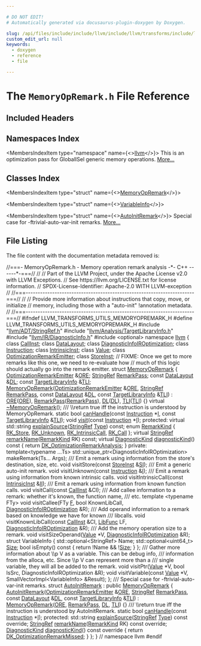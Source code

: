 ```yaml
---

# DO NOT EDIT!
# Automatically generated via docusaurus-plugin-doxygen by Doxygen.

slug: /api/files/include/include/llvm/include/llvm/transforms/include/llvm/transforms/utils/memoryopremark-h
custom_edit_url: null
keywords:
  - doxygen
  - reference
  - file

---
```





# The `MemoryOpRemark.h` File Reference

<DoxygenPage pluginConfig={pluginConfig}>



## Included Headers

<IncludesList>
<IncludesListItem
  filePath="llvm/ADT/StringRef.h"
  permalink="/docs/api/files/include/include/llvm/include/llvm/adt/stringref-h"
  isLocal="true" />
<IncludesListItem
  filePath="llvm/Analysis/TargetLibraryInfo.h"
  permalink="/docs/api/files/include/include/llvm/include/llvm/analysis/targetlibraryinfo-h"
  isLocal="true" />
<IncludesListItem
  filePath="llvm/IR/DiagnosticInfo.h"
  permalink="/docs/api/files/include/include/llvm/include/llvm/ir/diagnosticinfo-h"
  isLocal="true" />
<IncludesListItem
  filePath="optional"
  permalink=""
  isLocal="false" />
</IncludesList>

## Namespaces Index

<MembersIndex>

<MembersIndexItem
  type="namespace"
  name={<><a href="/docs/api/namespaces/llvm">llvm</a></>}>
This is an optimization pass for GlobalISel generic memory operations. <a href="/docs/api/namespaces/llvm/#details">More...</a>
</MembersIndexItem>

</MembersIndex>

## Classes Index

<MembersIndex>

<MembersIndexItem
  type="struct"
  name={<><a href="/docs/api/structs/llvm/memoryopremark">MemoryOpRemark</a></>}>
</MembersIndexItem>

<MembersIndexItem
  type="struct"
  name={<><a href="/docs/api/structs/llvm/memoryopremark/variableinfo">VariableInfo</a></>}>
</MembersIndexItem>

<MembersIndexItem
  type="struct"
  name={<><a href="/docs/api/structs/llvm/autoinitremark">AutoInitRemark</a></>}>
Special case for -ftrivial-auto-var-init remarks. <a href="/docs/api/structs/llvm/autoinitremark/#details">More...</a>
</MembersIndexItem>

</MembersIndex>


## File Listing

The file content with the documentation metadata removed is:

<ProgramListing>

<Link id="l00001" /><CodeLine lineNumber="1"><Highlight kind="comment">//===- MemoryOpRemark.h - Memory operation remark analysis -&#42;- C++ ------&#42;-===//</Highlight><Highlight kind="normal"></Highlight></CodeLine>
<Link id="l00002" /><CodeLine lineNumber="2"><Highlight kind="normal"></Highlight><Highlight kind="comment">//</Highlight><Highlight kind="normal"></Highlight></CodeLine>
<Link id="l00003" /><CodeLine lineNumber="3"><Highlight kind="normal"></Highlight><Highlight kind="comment">// Part of the LLVM Project, under the Apache License v2.0 with LLVM Exceptions.</Highlight><Highlight kind="normal"></Highlight></CodeLine>
<Link id="l00004" /><CodeLine lineNumber="4"><Highlight kind="normal"></Highlight><Highlight kind="comment">// See https://llvm.org/LICENSE.txt for license information.</Highlight><Highlight kind="normal"></Highlight></CodeLine>
<Link id="l00005" /><CodeLine lineNumber="5"><Highlight kind="normal"></Highlight><Highlight kind="comment">// SPDX-License-Identifier: Apache-2.0 WITH LLVM-exception</Highlight><Highlight kind="normal"></Highlight></CodeLine>
<Link id="l00006" /><CodeLine lineNumber="6"><Highlight kind="normal"></Highlight><Highlight kind="comment">//</Highlight><Highlight kind="normal"></Highlight></CodeLine>
<Link id="l00007" /><CodeLine lineNumber="7"><Highlight kind="normal"></Highlight><Highlight kind="comment">//===----------------------------------------------------------------------===//</Highlight><Highlight kind="normal"></Highlight></CodeLine>
<Link id="l00008" /><CodeLine lineNumber="8"><Highlight kind="normal"></Highlight><Highlight kind="comment">//</Highlight><Highlight kind="normal"></Highlight></CodeLine>
<Link id="l00009" /><CodeLine lineNumber="9"><Highlight kind="normal"></Highlight><Highlight kind="comment">// Provide more information about instructions that copy, move, or initialize</Highlight><Highlight kind="normal"></Highlight></CodeLine>
<Link id="l00010" /><CodeLine lineNumber="10"><Highlight kind="normal"></Highlight><Highlight kind="comment">// memory, including those with a &quot;auto-init&quot; !annotation metadata.</Highlight><Highlight kind="normal"></Highlight></CodeLine>
<Link id="l00011" /><CodeLine lineNumber="11"><Highlight kind="normal"></Highlight><Highlight kind="comment">//</Highlight><Highlight kind="normal"></Highlight></CodeLine>
<Link id="l00012" /><CodeLine lineNumber="12"><Highlight kind="normal"></Highlight><Highlight kind="comment">//===----------------------------------------------------------------------===//</Highlight><Highlight kind="normal"></Highlight></CodeLine>
<Link id="l00013" /><CodeLine lineNumber="13"><Highlight kind="normal"></Highlight></CodeLine>
<Link id="l00014" /><CodeLine lineNumber="14"><Highlight kind="normal"></Highlight><Highlight kind="preprocessor">#ifndef LLVM&#95;TRANSFORMS&#95;UTILS&#95;MEMORYOPREMARK&#95;H</Highlight><Highlight kind="normal"></Highlight></CodeLine>
<Link id="l00015" /><CodeLine lineNumber="15"><Highlight kind="normal"></Highlight><Highlight kind="preprocessor">#define LLVM&#95;TRANSFORMS&#95;UTILS&#95;MEMORYOPREMARK&#95;H</Highlight><Highlight kind="normal"></Highlight></CodeLine>
<Link id="l00016" /><CodeLine lineNumber="16"><Highlight kind="normal"></Highlight></CodeLine>
<Link id="l00017" /><CodeLine lineNumber="17"><Highlight kind="normal"></Highlight><Highlight kind="preprocessor">#include &quot;<a href="/docs/api/files/include/include/llvm/include/llvm/adt/stringref-h">llvm/ADT/StringRef.h</a>&quot;</Highlight><Highlight kind="normal"></Highlight></CodeLine>
<Link id="l00018" /><CodeLine lineNumber="18"><Highlight kind="normal"></Highlight><Highlight kind="preprocessor">#include &quot;<a href="/docs/api/files/include/include/llvm/include/llvm/analysis/targetlibraryinfo-h">llvm/Analysis/TargetLibraryInfo.h</a>&quot;</Highlight><Highlight kind="normal"></Highlight></CodeLine>
<Link id="l00019" /><CodeLine lineNumber="19"><Highlight kind="normal"></Highlight><Highlight kind="preprocessor">#include &quot;<a href="/docs/api/files/include/include/llvm/include/llvm/ir/diagnosticinfo-h">llvm/IR/DiagnosticInfo.h</a>&quot;</Highlight><Highlight kind="normal"></Highlight></CodeLine>
<Link id="l00020" /><CodeLine lineNumber="20"><Highlight kind="normal"></Highlight><Highlight kind="preprocessor">#include &lt;optional&gt;</Highlight><Highlight kind="normal"></Highlight></CodeLine>
<Link id="l00021" /><CodeLine lineNumber="21"><Highlight kind="normal"></Highlight></CodeLine>
<Link id="l00022" /><CodeLine lineNumber="22"><Highlight kind="normal"></Highlight><Highlight kind="keyword">namespace </Highlight><Highlight kind="normal"><a href="/docs/api/namespaces/llvm">llvm</a> &#123;</Highlight></CodeLine>
<Link id="l00023" /><CodeLine lineNumber="23"><Highlight kind="normal"></Highlight></CodeLine>
<Link id="l00024" /><CodeLine lineNumber="24"><Highlight kind="normal"></Highlight><Highlight kind="keyword">class </Highlight><Highlight kind="normal"><a href="/docs/api/classes/llvm/callinst">CallInst</a>;</Highlight></CodeLine>
<Link id="l00025" /><CodeLine lineNumber="25"><Highlight kind="normal"></Highlight><Highlight kind="keyword">class </Highlight><Highlight kind="normal"><a href="/docs/api/classes/llvm/datalayout">DataLayout</a>;</Highlight></CodeLine>
<Link id="l00026" /><CodeLine lineNumber="26"><Highlight kind="normal"></Highlight><Highlight kind="keyword">class </Highlight><Highlight kind="normal"><a href="/docs/api/classes/llvm/diagnosticinfoiroptimization">DiagnosticInfoIROptimization</a>;</Highlight></CodeLine>
<Link id="l00027" /><CodeLine lineNumber="27"><Highlight kind="normal"></Highlight><Highlight kind="keyword">class </Highlight><Highlight kind="normal"><a href="/docs/api/classes/llvm/instruction">Instruction</a>;</Highlight></CodeLine>
<Link id="l00028" /><CodeLine lineNumber="28"><Highlight kind="normal"></Highlight><Highlight kind="keyword">class </Highlight><Highlight kind="normal"><a href="/docs/api/classes/llvm/intrinsicinst">IntrinsicInst</a>;</Highlight></CodeLine>
<Link id="l00029" /><CodeLine lineNumber="29"><Highlight kind="normal"></Highlight><Highlight kind="keyword">class </Highlight><Highlight kind="normal"><a href="/docs/api/classes/llvm/value">Value</a>;</Highlight></CodeLine>
<Link id="l00030" /><CodeLine lineNumber="30"><Highlight kind="normal"></Highlight><Highlight kind="keyword">class </Highlight><Highlight kind="normal"><a href="/docs/api/classes/llvm/optimizationremarkemitter">OptimizationRemarkEmitter</a>;</Highlight></CodeLine>
<Link id="l00031" /><CodeLine lineNumber="31"><Highlight kind="normal"></Highlight><Highlight kind="keyword">class </Highlight><Highlight kind="normal"><a href="/docs/api/classes/llvm/storeinst">StoreInst</a>;</Highlight></CodeLine>
<Link id="l00032" /><CodeLine lineNumber="32"><Highlight kind="normal"></Highlight></CodeLine>
<Link id="l00033" /><CodeLine lineNumber="33"><Highlight kind="normal"></Highlight><Highlight kind="comment">// FIXME: Once we get to more remarks like this one, we need to re-evaluate how</Highlight><Highlight kind="normal"></Highlight></CodeLine>
<Link id="l00034" /><CodeLine lineNumber="34"><Highlight kind="normal"></Highlight><Highlight kind="comment">// much of this logic should actually go into the remark emitter.</Highlight><Highlight kind="normal"></Highlight></CodeLine>
<Link id="l00035" /><CodeLine lineNumber="35" lineLink="/docs/api/structs/llvm/memoryopremark"><Highlight kind="normal"></Highlight><Highlight kind="keyword">struct </Highlight><Highlight kind="normal"><a href="/docs/api/structs/llvm/memoryopremark/#ad99cd44fdfd9049476ff35f5e7771acc">MemoryOpRemark</a> &#123;</Highlight></CodeLine>
<Link id="l00036" /><CodeLine lineNumber="36" lineLink="/docs/api/structs/llvm/memoryopremark/#affc8a7a84f31d6345933fb32afca4947"><Highlight kind="normal">  <a href="/docs/api/classes/llvm/optimizationremarkemitter">OptimizationRemarkEmitter</a> &amp;<a href="/docs/api/structs/llvm/memoryopremark/#affc8a7a84f31d6345933fb32afca4947">ORE</a>;</Highlight></CodeLine>
<Link id="l00037" /><CodeLine lineNumber="37" lineLink="/docs/api/structs/llvm/memoryopremark/#aad1dbb4b1f80d87def38329defc8389d"><Highlight kind="normal">  <a href="/docs/api/classes/llvm/stringref">StringRef</a> <a href="/docs/api/structs/llvm/memoryopremark/#aad1dbb4b1f80d87def38329defc8389d">RemarkPass</a>;</Highlight></CodeLine>
<Link id="l00038" /><CodeLine lineNumber="38" lineLink="/docs/api/structs/llvm/memoryopremark/#a81ab7f2ae731a7f145a1488cb84be1d8"><Highlight kind="normal">  </Highlight><Highlight kind="keyword">const</Highlight><Highlight kind="normal"> <a href="/docs/api/classes/llvm/datalayout">DataLayout</a> &amp;<a href="/docs/api/structs/llvm/memoryopremark/#a81ab7f2ae731a7f145a1488cb84be1d8">DL</a>;</Highlight></CodeLine>
<Link id="l00039" /><CodeLine lineNumber="39" lineLink="/docs/api/structs/llvm/memoryopremark/#a3a261163a53fa4b58499322c20f1952d"><Highlight kind="normal">  </Highlight><Highlight kind="keyword">const</Highlight><Highlight kind="normal"> <a href="/docs/api/classes/llvm/targetlibraryinfo">TargetLibraryInfo</a> &amp;<a href="/docs/api/structs/llvm/memoryopremark/#a3a261163a53fa4b58499322c20f1952d">TLI</a>;</Highlight></CodeLine>
<Link id="l00040" /><CodeLine lineNumber="40"><Highlight kind="normal"></Highlight></CodeLine>
<Link id="l00041" /><CodeLine lineNumber="41" lineLink="/docs/api/structs/llvm/memoryopremark/#ad99cd44fdfd9049476ff35f5e7771acc"><Highlight kind="normal">  <a href="/docs/api/structs/llvm/memoryopremark/#ad99cd44fdfd9049476ff35f5e7771acc">MemoryOpRemark</a>(<a href="/docs/api/classes/llvm/optimizationremarkemitter">OptimizationRemarkEmitter</a> &amp;<a href="/docs/api/structs/llvm/memoryopremark/#affc8a7a84f31d6345933fb32afca4947">ORE</a>, <a href="/docs/api/classes/llvm/stringref">StringRef</a> <a href="/docs/api/structs/llvm/memoryopremark/#aad1dbb4b1f80d87def38329defc8389d">RemarkPass</a>,</Highlight></CodeLine>
<Link id="l00042" /><CodeLine lineNumber="42"><Highlight kind="normal">                 </Highlight><Highlight kind="keyword">const</Highlight><Highlight kind="normal"> <a href="/docs/api/classes/llvm/datalayout">DataLayout</a> &amp;<a href="/docs/api/structs/llvm/memoryopremark/#a81ab7f2ae731a7f145a1488cb84be1d8">DL</a>, </Highlight><Highlight kind="keyword">const</Highlight><Highlight kind="normal"> <a href="/docs/api/classes/llvm/targetlibraryinfo">TargetLibraryInfo</a> &amp;<a href="/docs/api/structs/llvm/memoryopremark/#a3a261163a53fa4b58499322c20f1952d">TLI</a>)</Highlight></CodeLine>
<Link id="l00043" /><CodeLine lineNumber="43"><Highlight kind="normal">      : <a href="/docs/api/structs/llvm/memoryopremark/#affc8a7a84f31d6345933fb32afca4947">ORE</a>(<a href="/docs/api/structs/llvm/memoryopremark/#affc8a7a84f31d6345933fb32afca4947">ORE</a>), <a href="/docs/api/structs/llvm/memoryopremark/#aad1dbb4b1f80d87def38329defc8389d">RemarkPass</a>(<a href="/docs/api/structs/llvm/memoryopremark/#aad1dbb4b1f80d87def38329defc8389d">RemarkPass</a>), <a href="/docs/api/structs/llvm/memoryopremark/#a81ab7f2ae731a7f145a1488cb84be1d8">DL</a>(<a href="/docs/api/structs/llvm/memoryopremark/#a81ab7f2ae731a7f145a1488cb84be1d8">DL</a>), <a href="/docs/api/structs/llvm/memoryopremark/#a3a261163a53fa4b58499322c20f1952d">TLI</a>(<a href="/docs/api/structs/llvm/memoryopremark/#a3a261163a53fa4b58499322c20f1952d">TLI</a>) &#123;&#125;</Highlight></CodeLine>
<Link id="l00044" /><CodeLine lineNumber="44"><Highlight kind="normal"></Highlight></CodeLine>
<Link id="l00045" /><CodeLine lineNumber="45" lineLink="/docs/api/structs/llvm/memoryopremark/#ad13e5bb39c9d874786ff902e1a96d5f9"><Highlight kind="normal">  </Highlight><Highlight kind="keyword">virtual</Highlight><Highlight kind="normal"> <a href="/docs/api/structs/llvm/memoryopremark/#ad13e5bb39c9d874786ff902e1a96d5f9">~MemoryOpRemark</a>();</Highlight></CodeLine>
<Link id="l00046" /><CodeLine lineNumber="46"><Highlight kind="normal"></Highlight><Highlight kind="comment"></Highlight></CodeLine>
<Link id="l00047" /><CodeLine lineNumber="47"><Highlight kind="comment">  /// \\return true iff the instruction is understood by MemoryOpRemark.</Highlight><Highlight kind="normal"></Highlight></CodeLine>
<Link id="l00048" /><CodeLine lineNumber="48"><Highlight kind="normal">  </Highlight><Highlight kind="keyword">static</Highlight><Highlight kind="normal"> </Highlight><Highlight kind="keywordtype">bool</Highlight><Highlight kind="normal"> <a href="/docs/api/structs/llvm/memoryopremark/#aa7541fdc3ad2c7fd6950f38ffa63f888">canHandle</a>(</Highlight><Highlight kind="keyword">const</Highlight><Highlight kind="normal"> <a href="/docs/api/classes/llvm/instruction">Instruction</a> &#42;<a href="/docs/api/files/lib/lib/support/md5-cpp/#ac0eafdc9ee161b71e7af98af736952fd">I</a>, </Highlight><Highlight kind="keyword">const</Highlight><Highlight kind="normal"> <a href="/docs/api/classes/llvm/targetlibraryinfo">TargetLibraryInfo</a> &amp;<a href="/docs/api/structs/llvm/memoryopremark/#a3a261163a53fa4b58499322c20f1952d">TLI</a>);</Highlight></CodeLine>
<Link id="l00049" /><CodeLine lineNumber="49"><Highlight kind="normal"></Highlight></CodeLine>
<Link id="l00050" /><CodeLine lineNumber="50"><Highlight kind="normal">  </Highlight><Highlight kind="keywordtype">void</Highlight><Highlight kind="normal"> <a href="/docs/api/structs/llvm/memoryopremark/#a7cc62f5104cc98181f5e3af9aa38db97">visit</a>(</Highlight><Highlight kind="keyword">const</Highlight><Highlight kind="normal"> <a href="/docs/api/classes/llvm/instruction">Instruction</a> &#42;<a href="/docs/api/files/lib/lib/support/md5-cpp/#ac0eafdc9ee161b71e7af98af736952fd">I</a>);</Highlight></CodeLine>
<Link id="l00051" /><CodeLine lineNumber="51"><Highlight kind="normal"></Highlight></CodeLine>
<Link id="l00052" /><CodeLine lineNumber="52"><Highlight kind="normal"></Highlight><Highlight kind="keyword">protected</Highlight><Highlight kind="normal">:</Highlight></CodeLine>
<Link id="l00053" /><CodeLine lineNumber="53"><Highlight kind="normal">  </Highlight><Highlight kind="keyword">virtual</Highlight><Highlight kind="normal"> std::string <a href="/docs/api/structs/llvm/memoryopremark/#a114036ea349b7003bc60a6fa9d580af4">explainSource</a>(<a href="/docs/api/classes/llvm/stringref">StringRef</a> <a href="/docs/api/classes/llvm/type">Type</a>) </Highlight><Highlight kind="keyword">const</Highlight><Highlight kind="normal">;</Highlight></CodeLine>
<Link id="l00054" /><CodeLine lineNumber="54"><Highlight kind="normal"></Highlight></CodeLine>
<Link id="l00055" /><CodeLine lineNumber="55" lineLink="/docs/api/structs/llvm/memoryopremark/#a0b5f89367d77e95e191f4dba11119540"><Highlight kind="normal">  </Highlight><Highlight kind="keyword">enum</Highlight><Highlight kind="normal"> <a href="/docs/api/structs/llvm/memoryopremark/#a0b5f89367d77e95e191f4dba11119540">RemarkKind</a> &#123; <a href="/docs/api/structs/llvm/memoryopremark/#a0b5f89367d77e95e191f4dba11119540aa036baa9962afbac5185a09979402c9d">RK&#95;Store</a>, <a href="/docs/api/structs/llvm/memoryopremark/#a0b5f89367d77e95e191f4dba11119540a38c89bc3f274207c66f98f2f9f440482">RK&#95;Unknown</a>, <a href="/docs/api/structs/llvm/memoryopremark/#a0b5f89367d77e95e191f4dba11119540ad26116e0fbc3518a8b5ce42bf723fafb">RK&#95;IntrinsicCall</a>, <a href="/docs/api/structs/llvm/memoryopremark/#a0b5f89367d77e95e191f4dba11119540ac5867bebefae5ad9ac7e0eec418dc722">RK&#95;Call</a> &#125;;</Highlight></CodeLine>
<Link id="l00056" /><CodeLine lineNumber="56"><Highlight kind="normal">  </Highlight><Highlight kind="keyword">virtual</Highlight><Highlight kind="normal"> <a href="/docs/api/classes/llvm/stringref">StringRef</a> <a href="/docs/api/structs/llvm/memoryopremark/#a415b1ca2ecb643ff209c8303670478a3">remarkName</a>(<a href="/docs/api/structs/llvm/memoryopremark/#a0b5f89367d77e95e191f4dba11119540">RemarkKind</a> RK) </Highlight><Highlight kind="keyword">const</Highlight><Highlight kind="normal">;</Highlight></CodeLine>
<Link id="l00057" /><CodeLine lineNumber="57"><Highlight kind="normal"></Highlight></CodeLine>
<Link id="l00058" /><CodeLine lineNumber="58" lineLink="/docs/api/structs/llvm/memoryopremark/#a195d208079a522f14616aaf98f588127"><Highlight kind="normal">  </Highlight><Highlight kind="keyword">virtual</Highlight><Highlight kind="normal"> <a href="/docs/api/namespaces/llvm/#a52b4ea3a21377555e9a0511d57945594">DiagnosticKind</a> <a href="/docs/api/structs/llvm/memoryopremark/#a195d208079a522f14616aaf98f588127">diagnosticKind</a>()</Highlight><Highlight kind="keyword"> const </Highlight><Highlight kind="normal">&#123; </Highlight><Highlight kind="keywordflow">return</Highlight><Highlight kind="normal"> <a href="/docs/api/namespaces/llvm/#a52b4ea3a21377555e9a0511d57945594a27ed101669b84c58dbf9363fe96bdf64">DK&#95;OptimizationRemarkAnalysis</a>; &#125;</Highlight></CodeLine>
<Link id="l00059" /><CodeLine lineNumber="59"><Highlight kind="normal"></Highlight></CodeLine>
<Link id="l00060" /><CodeLine lineNumber="60"><Highlight kind="normal"></Highlight><Highlight kind="keyword">private</Highlight><Highlight kind="normal">:</Highlight></CodeLine>
<Link id="l00061" /><CodeLine lineNumber="61"><Highlight kind="normal">  </Highlight><Highlight kind="keyword">template</Highlight><Highlight kind="normal">&lt;</Highlight><Highlight kind="keyword">typename</Highlight><Highlight kind="normal"> ...Ts&gt;</Highlight></CodeLine>
<Link id="l00062" /><CodeLine lineNumber="62"><Highlight kind="normal">  std::unique&#95;ptr&lt;DiagnosticInfoIROptimization&gt; makeRemark(Ts... Args);</Highlight></CodeLine>
<Link id="l00063" /><CodeLine lineNumber="63"><Highlight kind="normal"></Highlight><Highlight kind="comment"></Highlight></CodeLine>
<Link id="l00064" /><CodeLine lineNumber="64"><Highlight kind="comment">  /// Emit a remark using information from the store&#39;s destination, size, etc.</Highlight><Highlight kind="normal"></Highlight></CodeLine>
<Link id="l00065" /><CodeLine lineNumber="65"><Highlight kind="normal">  </Highlight><Highlight kind="keywordtype">void</Highlight><Highlight kind="normal"> visitStore(</Highlight><Highlight kind="keyword">const</Highlight><Highlight kind="normal"> <a href="/docs/api/classes/llvm/storeinst">StoreInst</a> &amp;<a href="/docs/api/namespaces/llvm/si">SI</a>);</Highlight><Highlight kind="comment"></Highlight></CodeLine>
<Link id="l00066" /><CodeLine lineNumber="66"><Highlight kind="comment">  /// Emit a generic auto-init remark.</Highlight><Highlight kind="normal"></Highlight></CodeLine>
<Link id="l00067" /><CodeLine lineNumber="67"><Highlight kind="normal">  </Highlight><Highlight kind="keywordtype">void</Highlight><Highlight kind="normal"> visitUnknown(</Highlight><Highlight kind="keyword">const</Highlight><Highlight kind="normal"> <a href="/docs/api/classes/llvm/instruction">Instruction</a> &amp;<a href="/docs/api/files/lib/lib/support/md5-cpp/#ac0eafdc9ee161b71e7af98af736952fd">I</a>);</Highlight><Highlight kind="comment"></Highlight></CodeLine>
<Link id="l00068" /><CodeLine lineNumber="68"><Highlight kind="comment">  /// Emit a remark using information from known intrinsic calls.</Highlight><Highlight kind="normal"></Highlight></CodeLine>
<Link id="l00069" /><CodeLine lineNumber="69"><Highlight kind="normal">  </Highlight><Highlight kind="keywordtype">void</Highlight><Highlight kind="normal"> visitIntrinsicCall(</Highlight><Highlight kind="keyword">const</Highlight><Highlight kind="normal"> <a href="/docs/api/classes/llvm/intrinsicinst">IntrinsicInst</a> &amp;<a href="/docs/api/files/lib/lib/target/lib/target/nvptx/nvvmintrrange-cpp/#ac5804672fc0850438d63caec770647f8">II</a>);</Highlight><Highlight kind="comment"></Highlight></CodeLine>
<Link id="l00070" /><CodeLine lineNumber="70"><Highlight kind="comment">  /// Emit a remark using information from known function calls.</Highlight><Highlight kind="normal"></Highlight></CodeLine>
<Link id="l00071" /><CodeLine lineNumber="71"><Highlight kind="normal">  </Highlight><Highlight kind="keywordtype">void</Highlight><Highlight kind="normal"> visitCall(</Highlight><Highlight kind="keyword">const</Highlight><Highlight kind="normal"> <a href="/docs/api/classes/llvm/callinst">CallInst</a> &amp;CI);</Highlight></CodeLine>
<Link id="l00072" /><CodeLine lineNumber="72"><Highlight kind="normal"></Highlight><Highlight kind="comment"></Highlight></CodeLine>
<Link id="l00073" /><CodeLine lineNumber="73"><Highlight kind="comment">  /// Add callee information to a remark: whether it&#39;s known, the function name,</Highlight></CodeLine>
<Link id="l00074" /><CodeLine lineNumber="74"><Highlight kind="comment">  /// etc.</Highlight><Highlight kind="normal"></Highlight></CodeLine>
<Link id="l00075" /><CodeLine lineNumber="75"><Highlight kind="normal">  </Highlight><Highlight kind="keyword">template</Highlight><Highlight kind="normal"> &lt;</Highlight><Highlight kind="keyword">typename</Highlight><Highlight kind="normal"> FTy&gt;</Highlight></CodeLine>
<Link id="l00076" /><CodeLine lineNumber="76"><Highlight kind="normal">  </Highlight><Highlight kind="keywordtype">void</Highlight><Highlight kind="normal"> visitCallee(FTy <a href="/docs/api/files/lib/lib/support/md5-cpp/#a96d73bbd7af15cb1fc38c3f4a3bd82e9">F</a>, </Highlight><Highlight kind="keywordtype">bool</Highlight><Highlight kind="normal"> KnownLibCall, <a href="/docs/api/classes/llvm/diagnosticinfoiroptimization">DiagnosticInfoIROptimization</a> &amp;R);</Highlight><Highlight kind="comment"></Highlight></CodeLine>
<Link id="l00077" /><CodeLine lineNumber="77"><Highlight kind="comment">  /// Add operand information to a remark based on knowledge we have for known</Highlight></CodeLine>
<Link id="l00078" /><CodeLine lineNumber="78"><Highlight kind="comment">  /// libcalls.</Highlight><Highlight kind="normal"></Highlight></CodeLine>
<Link id="l00079" /><CodeLine lineNumber="79"><Highlight kind="normal">  </Highlight><Highlight kind="keywordtype">void</Highlight><Highlight kind="normal"> visitKnownLibCall(</Highlight><Highlight kind="keyword">const</Highlight><Highlight kind="normal"> <a href="/docs/api/classes/llvm/callinst">CallInst</a> &amp;CI, <a href="/docs/api/namespaces/llvm/#a26a5e408fc09c5664d2bbb2d7fae154e">LibFunc</a> LF,</Highlight></CodeLine>
<Link id="l00080" /><CodeLine lineNumber="80"><Highlight kind="normal">                         <a href="/docs/api/classes/llvm/diagnosticinfoiroptimization">DiagnosticInfoIROptimization</a> &amp;R);</Highlight><Highlight kind="comment"></Highlight></CodeLine>
<Link id="l00081" /><CodeLine lineNumber="81"><Highlight kind="comment">  /// Add the memory operation size to a remark.</Highlight><Highlight kind="normal"></Highlight></CodeLine>
<Link id="l00082" /><CodeLine lineNumber="82"><Highlight kind="normal">  </Highlight><Highlight kind="keywordtype">void</Highlight><Highlight kind="normal"> visitSizeOperand(<a href="/docs/api/classes/llvm/value">Value</a> &#42;V, <a href="/docs/api/classes/llvm/diagnosticinfoiroptimization">DiagnosticInfoIROptimization</a> &amp;R);</Highlight></CodeLine>
<Link id="l00083" /><CodeLine lineNumber="83"><Highlight kind="normal"></Highlight></CodeLine>
<Link id="l00084" /><CodeLine lineNumber="84"><Highlight kind="normal">  </Highlight><Highlight kind="keyword">struct </Highlight><Highlight kind="normal">VariableInfo &#123;</Highlight></CodeLine>
<Link id="l00085" /><CodeLine lineNumber="85"><Highlight kind="normal">    std::optional&lt;StringRef&gt; Name;</Highlight></CodeLine>
<Link id="l00086" /><CodeLine lineNumber="86"><Highlight kind="normal">    std::optional&lt;uint64&#95;t&gt; <a href="/docs/api/files/lib/lib/analysis/inlineorder-cpp/#a7ee6f0cb51c3b9056199e9a0001fe8c3a6f6cb72d544962fa333e2e34ce64f719">Size</a>;</Highlight></CodeLine>
<Link id="l00087" /><CodeLine lineNumber="87"><Highlight kind="normal">    </Highlight><Highlight kind="keywordtype">bool</Highlight><Highlight kind="normal"> isEmpty()</Highlight><Highlight kind="keyword"> const </Highlight><Highlight kind="normal">&#123; </Highlight><Highlight kind="keywordflow">return</Highlight><Highlight kind="normal"> !Name &amp;&amp; !<a href="/docs/api/files/lib/lib/analysis/inlineorder-cpp/#a7ee6f0cb51c3b9056199e9a0001fe8c3a6f6cb72d544962fa333e2e34ce64f719">Size</a>; &#125;</Highlight></CodeLine>
<Link id="l00088" /><CodeLine lineNumber="88"><Highlight kind="normal">  &#125;;</Highlight><Highlight kind="comment"></Highlight></CodeLine>
<Link id="l00089" /><CodeLine lineNumber="89"><Highlight kind="comment">  /// Gather more information about \\p V as a variable. This can be debug info,</Highlight></CodeLine>
<Link id="l00090" /><CodeLine lineNumber="90"><Highlight kind="comment">  /// information from the alloca, etc. Since \\p V can represent more than a</Highlight></CodeLine>
<Link id="l00091" /><CodeLine lineNumber="91"><Highlight kind="comment">  /// single variable, they will all be added to the remark.</Highlight><Highlight kind="normal"></Highlight></CodeLine>
<Link id="l00092" /><CodeLine lineNumber="92"><Highlight kind="normal">  </Highlight><Highlight kind="keywordtype">void</Highlight><Highlight kind="normal"> visitPtr(<a href="/docs/api/namespaces/llvm/#a066e2a31a13d6520e52ae1944f194662">Value</a> &#42;V, </Highlight><Highlight kind="keywordtype">bool</Highlight><Highlight kind="normal"> IsSrc, DiagnosticInfoIROptimization &amp;R);</Highlight></CodeLine>
<Link id="l00093" /><CodeLine lineNumber="93"><Highlight kind="normal">  </Highlight><Highlight kind="keywordtype">void</Highlight><Highlight kind="normal"> visitVariable(</Highlight><Highlight kind="keyword">const</Highlight><Highlight kind="normal"> <a href="/docs/api/namespaces/llvm/#a066e2a31a13d6520e52ae1944f194662">Value</a> &#42;V, SmallVectorImpl&lt;VariableInfo&gt; &amp;Result);</Highlight></CodeLine>
<Link id="l00094" /><CodeLine lineNumber="94"><Highlight kind="normal">&#125;;</Highlight></CodeLine>
<Link id="l00095" /><CodeLine lineNumber="95"><Highlight kind="normal"></Highlight><Highlight kind="comment"></Highlight></CodeLine>
<Link id="l00096" /><CodeLine lineNumber="96"><Highlight kind="comment">/// Special case for -ftrivial-auto-var-init remarks.</Highlight><Highlight kind="normal"></Highlight></CodeLine>
<Link id="l00097" /><CodeLine lineNumber="97" lineLink="/docs/api/structs/llvm/autoinitremark"><Highlight kind="normal"></Highlight><Highlight kind="keyword">struct </Highlight><Highlight kind="normal"><a href="/docs/api/structs/llvm/autoinitremark/#abc96db1676e27342e9f1ade5e46d8ea5">AutoInitRemark</a> : </Highlight><Highlight kind="keyword">public</Highlight><Highlight kind="normal"> <a href="/docs/api/structs/llvm/memoryopremark/#ad99cd44fdfd9049476ff35f5e7771acc">MemoryOpRemark</a> &#123;</Highlight></CodeLine>
<Link id="l00098" /><CodeLine lineNumber="98" lineLink="/docs/api/structs/llvm/autoinitremark/#abc96db1676e27342e9f1ade5e46d8ea5"><Highlight kind="normal">  <a href="/docs/api/structs/llvm/autoinitremark/#abc96db1676e27342e9f1ade5e46d8ea5">AutoInitRemark</a>(<a href="/docs/api/classes/llvm/optimizationremarkemitter">OptimizationRemarkEmitter</a> &amp;<a href="/docs/api/structs/llvm/memoryopremark/#affc8a7a84f31d6345933fb32afca4947">ORE</a>, <a href="/docs/api/classes/llvm/stringref">StringRef</a> <a href="/docs/api/structs/llvm/memoryopremark/#aad1dbb4b1f80d87def38329defc8389d">RemarkPass</a>,</Highlight></CodeLine>
<Link id="l00099" /><CodeLine lineNumber="99"><Highlight kind="normal">                 </Highlight><Highlight kind="keyword">const</Highlight><Highlight kind="normal"> <a href="/docs/api/classes/llvm/datalayout">DataLayout</a> &amp;<a href="/docs/api/structs/llvm/memoryopremark/#a81ab7f2ae731a7f145a1488cb84be1d8">DL</a>, </Highlight><Highlight kind="keyword">const</Highlight><Highlight kind="normal"> <a href="/docs/api/classes/llvm/targetlibraryinfo">TargetLibraryInfo</a> &amp;<a href="/docs/api/structs/llvm/memoryopremark/#a3a261163a53fa4b58499322c20f1952d">TLI</a>)</Highlight></CodeLine>
<Link id="l00100" /><CodeLine lineNumber="100"><Highlight kind="normal">      : <a href="/docs/api/structs/llvm/memoryopremark/#ad99cd44fdfd9049476ff35f5e7771acc">MemoryOpRemark</a>(<a href="/docs/api/structs/llvm/memoryopremark/#affc8a7a84f31d6345933fb32afca4947">ORE</a>, <a href="/docs/api/structs/llvm/memoryopremark/#aad1dbb4b1f80d87def38329defc8389d">RemarkPass</a>, <a href="/docs/api/structs/llvm/memoryopremark/#a81ab7f2ae731a7f145a1488cb84be1d8">DL</a>, <a href="/docs/api/structs/llvm/memoryopremark/#a3a261163a53fa4b58499322c20f1952d">TLI</a>) &#123;&#125;</Highlight></CodeLine>
<Link id="l00101" /><CodeLine lineNumber="101"><Highlight kind="normal"></Highlight><Highlight kind="comment"></Highlight></CodeLine>
<Link id="l00102" /><CodeLine lineNumber="102"><Highlight kind="comment">  /// \\return true iff the instruction is understood by AutoInitRemark.</Highlight><Highlight kind="normal"></Highlight></CodeLine>
<Link id="l00103" /><CodeLine lineNumber="103"><Highlight kind="normal">  </Highlight><Highlight kind="keyword">static</Highlight><Highlight kind="normal"> </Highlight><Highlight kind="keywordtype">bool</Highlight><Highlight kind="normal"> <a href="/docs/api/structs/llvm/autoinitremark/#a69856189f0653d336e1f0f13076845bf">canHandle</a>(</Highlight><Highlight kind="keyword">const</Highlight><Highlight kind="normal"> <a href="/docs/api/classes/llvm/instruction">Instruction</a> &#42;<a href="/docs/api/files/lib/lib/support/md5-cpp/#ac0eafdc9ee161b71e7af98af736952fd">I</a>);</Highlight></CodeLine>
<Link id="l00104" /><CodeLine lineNumber="104"><Highlight kind="normal"></Highlight></CodeLine>
<Link id="l00105" /><CodeLine lineNumber="105"><Highlight kind="normal"></Highlight><Highlight kind="keyword">protected</Highlight><Highlight kind="normal">:</Highlight></CodeLine>
<Link id="l00106" /><CodeLine lineNumber="106"><Highlight kind="normal">  std::string <a href="/docs/api/structs/llvm/autoinitremark/#ab32f9db76653d78af26d37c13778c4e6">explainSource</a>(<a href="/docs/api/classes/llvm/stringref">StringRef</a> <a href="/docs/api/classes/llvm/type">Type</a>) </Highlight><Highlight kind="keyword">const override</Highlight><Highlight kind="normal">;</Highlight></CodeLine>
<Link id="l00107" /><CodeLine lineNumber="107"><Highlight kind="normal">  <a href="/docs/api/classes/llvm/stringref">StringRef</a> <a href="/docs/api/structs/llvm/autoinitremark/#aa94fc90cfa2315eeef5dcf04458617fa">remarkName</a>(<a href="/docs/api/structs/llvm/memoryopremark/#a0b5f89367d77e95e191f4dba11119540">RemarkKind</a> RK) </Highlight><Highlight kind="keyword">const override</Highlight><Highlight kind="normal">;</Highlight></CodeLine>
<Link id="l00108" /><CodeLine lineNumber="108" lineLink="/docs/api/structs/llvm/autoinitremark/#a7158522b3592b9c0b3eb1e0bebc040fc"><Highlight kind="normal">  <a href="/docs/api/namespaces/llvm/#a52b4ea3a21377555e9a0511d57945594">DiagnosticKind</a> <a href="/docs/api/structs/llvm/autoinitremark/#a7158522b3592b9c0b3eb1e0bebc040fc">diagnosticKind</a>()</Highlight><Highlight kind="keyword"> const override </Highlight><Highlight kind="normal">&#123;</Highlight></CodeLine>
<Link id="l00109" /><CodeLine lineNumber="109"><Highlight kind="normal">    </Highlight><Highlight kind="keywordflow">return</Highlight><Highlight kind="normal"> <a href="/docs/api/namespaces/llvm/#a52b4ea3a21377555e9a0511d57945594a60172d67189a80dd366981444c7e6fe9">DK&#95;OptimizationRemarkMissed</a>;</Highlight></CodeLine>
<Link id="l00110" /><CodeLine lineNumber="110"><Highlight kind="normal">  &#125;</Highlight></CodeLine>
<Link id="l00111" /><CodeLine lineNumber="111"><Highlight kind="normal">&#125;;</Highlight></CodeLine>
<Link id="l00112" /><CodeLine lineNumber="112"><Highlight kind="normal"></Highlight></CodeLine>
<Link id="l00113" /><CodeLine lineNumber="113"><Highlight kind="normal">&#125; </Highlight><Highlight kind="comment">// namespace llvm</Highlight><Highlight kind="normal"></Highlight></CodeLine>
<Link id="l00114" /><CodeLine lineNumber="114"><Highlight kind="normal"></Highlight></CodeLine>
<Link id="l00115" /><CodeLine lineNumber="115"><Highlight kind="normal"></Highlight><Highlight kind="preprocessor">#endif</Highlight></CodeLine>

</ProgramListing>


</DoxygenPage>
